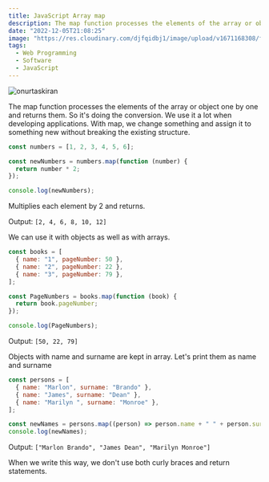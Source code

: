 ```yaml
---
title: JavaScript Array map
description: The map function processes the elements of the array or object one by one and returns them. So it's doing the conversion. We use it a lot when developing applications.
date: "2022-12-05T21:08:25"
image: "https://res.cloudinary.com/djfqidbj1/image/upload/v1671168308/fuhzekt2snegkgcbt52f.jpg"
tags:
  - Web Programming
  - Software
  - JavaScript
---
```


<img
  className="w-full rounded-xl"
  src="https://res.cloudinary.com/djfqidbj1/image/upload/v1671168308/fuhzekt2snegkgcbt52f.jpg"
  alt="onurtaskiran"
/>

The map function processes the elements of the array or object one by one and returns them. So it's doing the conversion. We use it a lot when developing applications. With map, we change something and assign it to something new without breaking the existing structure.

```javascript
const numbers = [1, 2, 3, 4, 5, 6];

const newNumbers = numbers.map(function (number) {
  return number * 2;
});

console.log(newNumbers);
```

Multiplies each element by 2 and returns.

Output: `[2, 4, 6, 8, 10, 12]`

We can use it with objects as well as with arrays.

```javascript
const books = [
  { name: "1", pageNumber: 50 },
  { name: "2", pageNumber: 22 },
  { name: "3", pageNumber: 79 },
];

const PageNumbers = books.map(function (book) {
  return book.pageNumber;
});

console.log(PageNumbers);
```

Output: `[50, 22, 79]`

Objects with name and surname are kept in array. Let's print them as name and surname

```javascript
const persons = [
  { name: "Marlon", surname: "Brando" },
  { name: "James", surname: "Dean" },
  { name: "Marilyn ", surname: "Monroe" },
];

const newNames = persons.map((person) => person.name + " " + person.surname);
console.log(newNames);
```

Output: `["Marlon Brando", "James Dean", "Marilyn Monroe"]`

When we write this way, we don't use both curly braces and return statements.
